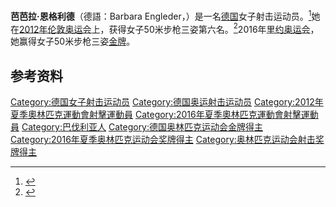 {{Infobox sportsperson
| name           = 芭芭拉·恩格利德<br>Barbara Engleder
| image          = 12-06-28-s05-barbara-engleder-07.jpg
| caption        = 芭芭拉·恩格利德，2012年
| nationality    = [[德国|德国]]
| birth_date     = {{birth date and age|1982|9|16}}
| birth_place    = [[埃根费尔登|埃根费尔登]]
| height         = {{convert|5|ft|4|in|m|2|abbr=on}}
| weight         = {{convert|141|lb|kg|0|abbr=on}}
| country        = {{flagicon|GER}} [[德国|德国]]
| sport          = [[射击|射击]]
| club           =
| team           =
| turnedpro      =
| coach          =
| retired        =
| coaching       =
| worlds         =
| regionals      =
| nationals      =
| olympics       = 2012, 2016
| paralympics    =
| highestranking =
| pb             =
| show-medals    =
| medaltemplates =
{{MedalSport|女子[[射击|射击]]}}
{{MedalCountry | {{GER}}}}
{{MedalCompetition|[[奥运会|奥运会]]}}
{{MedalGold |[[2016年奥运会|2016 里约]]|[[2016年夏季奧林匹克運動會射擊女子50公尺步槍三姿比賽|女子50米步枪三姿]]}}
{{MedalCompetition|[[世界射擊錦標賽|世界射擊錦標賽]]}}
{{MedalGold |[[2010年世界射擊錦標賽|2010 慕尼黑]]|50米步枪三姿}}
{{MedalGold |[[2014年世界射擊錦標賽|2014 格拉納達]]|10米空氣步槍團體賽}}
{{MedalGold |[[2014年世界射擊錦標賽|2014 格拉納達]]|50米步槍卧姿團體賽}}
{{MedalGold |[[2014年世界射擊錦標賽|2014 格拉納達]]|50米步槍三姿團體賽}}
{{MedalSilver |[[2010年世界射擊錦標賽|2010 慕尼黑]]|50米步槍三姿團體賽}}
}}

'''芭芭拉·恩格利德'''（德語：Barbara Engleder，{{bd|1982年|9月16日||}}）是一名[[德国|德国]]女子射击运动员。<ref>{{cite web |title=Barbara Engleder |url=http://www.london2012.com/athlete/engleder-barbara-1092605/ |publisher=London 2012 |accessdate=2012-09-17 |deadurl=yes |archiveurl=https://archive.is/20130128061602/www.london2012.com/athlete/engleder-barbara-1092605/ |archivedate=2013-01-28 }}</ref>她在[[2012年伦敦奥运会|2012年伦敦奥运会]]上，获得女子50米步枪三姿第六名。<ref>{{cite web |title=Women's 50m Rifle 3 Positions Finals |url=http://www.london2012.com/shooting/event/women-50m-rifle-3-positions/index.html?v=20120812-012220930 |publisher=London 2012 |accessdate=2012-09-17 |deadurl=yes |archiveurl=https://archive.is/20130128080329/http://www.london2012.com/shooting/event/women-50m-rifle-3-positions/index.html?v=20120812-012220930 |archivedate=2013年1月28日 |df= }}</ref>2016年[[里约奥运会|里约奥运会]]，她赢得女子50米步枪三姿[[金牌|金牌]]。

==参考资料==
{{reflist}}

{{奥林匹克运动会射击比赛女子50米步枪三姿冠军}}
{{DEFAULTSORT:Engleder, Barbara}}
[[Category:德国女子射击运动员|Category:德国女子射击运动员]]
[[Category:德国奥运射击运动员|Category:德国奥运射击运动员]]
[[Category:2012年夏季奧林匹克運動會射擊運動員|Category:2012年夏季奧林匹克運動會射擊運動員]]
[[Category:2016年夏季奧林匹克運動會射擊運動員|Category:2016年夏季奧林匹克運動會射擊運動員]]
[[Category:巴伐利亚人|Category:巴伐利亚人]]
[[Category:德国奥林匹克运动会金牌得主|Category:德国奥林匹克运动会金牌得主]]
[[Category:2016年夏季奥林匹克运动会奖牌得主|Category:2016年夏季奥林匹克运动会奖牌得主]]
[[Category:奥林匹克运动会射击奖牌得主|Category:奥林匹克运动会射击奖牌得主]]